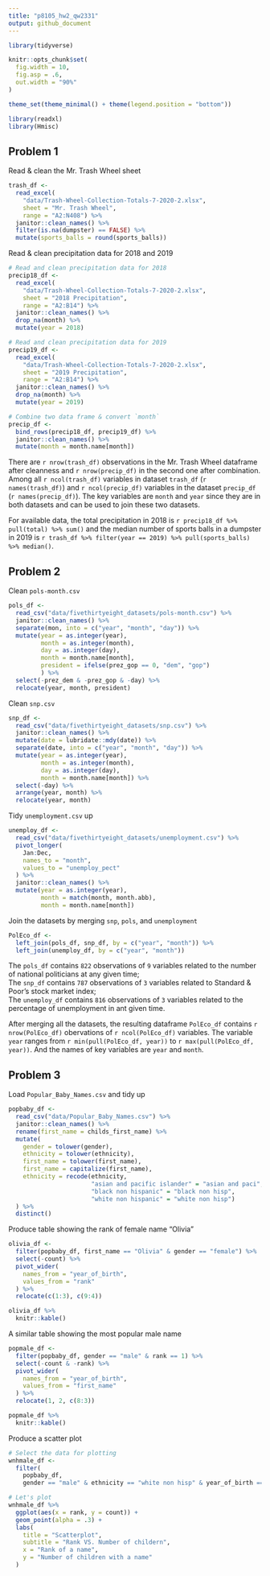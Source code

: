 ```yaml
---
title: "p8105_hw2_qw2331"
output: github_document
---
```


```r
library(tidyverse)

knitr::opts_chunk$set(
  fig.width = 10,
  fig.asp = .6,
  out.width = "90%"
)

theme_set(theme_minimal() + theme(legend.position = "bottom"))

library(readxl)
library(Hmisc)
```

## Problem 1

Read & clean the Mr. Trash Wheel sheet
```r
trash_df <- 
  read_excel(
    "data/Trash-Wheel-Collection-Totals-7-2020-2.xlsx",
    sheet = "Mr. Trash Wheel",
    range = "A2:N408") %>% 
  janitor::clean_names() %>% 
  filter(is.na(dumpster) == FALSE) %>% 
  mutate(sports_balls = round(sports_balls))
```

Read & clean precipitation data for 2018 and 2019
```r
# Read and clean precipitation data for 2018
precip18_df <- 
  read_excel(
    "data/Trash-Wheel-Collection-Totals-7-2020-2.xlsx",
    sheet = "2018 Precipitation",
    range = "A2:B14") %>% 
  janitor::clean_names() %>% 
  drop_na(month) %>% 
  mutate(year = 2018)

# Read and clean precipitation data for 2019
precip19_df <- 
  read_excel(
    "data/Trash-Wheel-Collection-Totals-7-2020-2.xlsx",
    sheet = "2019 Precipitation",
    range = "A2:B14") %>% 
  janitor::clean_names() %>% 
  drop_na(month) %>% 
  mutate(year = 2019)

# Combine two data frame & convert `month`
precip_df <- 
  bind_rows(precip18_df, precip19_df) %>% 
  janitor::clean_names() %>% 
  mutate(month = month.name[month])
```

There are ``r nrow(trash_df)`` observations in the Mr. Trash Wheel dataframe after cleanness and ``r nrow(precip_df)`` in the second one after combination. Among all ``r ncol(trash_df)`` variables in dataset `trash_df` (``r names(trash_df)``) and ``r ncol(precip_df)`` variables in the dataset `precip_df` (``r names(precip_df)``). The key variables are `month` and `year` since they are in both datasets and can be used to join these two datasets. 

For available data, the total precipitation in 2018 is ``r precip18_df %>% pull(total) %>% sum()`` and the median number of sports balls in a dumpster in 2019 is ``r trash_df %>% filter(year == 2019) %>% pull(sports_balls) %>% median()``.


## Problem 2

Clean `pols-month.csv`
```r
pols_df <- 
  read_csv("data/fivethirtyeight_datasets/pols-month.csv") %>% 
  janitor::clean_names() %>% 
  separate(mon, into = c("year", "month", "day")) %>% 
  mutate(year = as.integer(year),
         month = as.integer(month), 
         day = as.integer(day),
         month = month.name[month],
         president = ifelse(prez_gop == 0, "dem", "gop")
         ) %>% 
  select(-prez_dem & -prez_gop & -day) %>% 
  relocate(year, month, president)
```

Clean `snp.csv`
```r
snp_df <- 
  read_csv("data/fivethirtyeight_datasets/snp.csv") %>% 
  janitor::clean_names() %>% 
  mutate(date = lubridate::mdy(date)) %>% 
  separate(date, into = c("year", "month", "day")) %>% 
  mutate(year = as.integer(year),
         month = as.integer(month),
         day = as.integer(day),
         month = month.name[month]) %>% 
  select(-day) %>% 
  arrange(year, month) %>% 
  relocate(year, month)
```

Tidy `unemployment.csv` up
```r
unemploy_df <- 
  read_csv("data/fivethirtyeight_datasets/unemployment.csv") %>%
  pivot_longer(
    Jan:Dec,
    names_to = "month",
    values_to = "unemploy_pect"
  ) %>% 
  janitor::clean_names() %>% 
  mutate(year = as.integer(year),
         month = match(month, month.abb),
         month = month.name[month])
```

Join the datasets by merging `snp`, `pols`, and `unemployment`
```r
PolEco_df <- 
  left_join(pols_df, snp_df, by = c("year", "month")) %>% 
  left_join(unemploy_df, by = c("year", "month"))
```

The `pols_df` contains `822` observations of `9` variables related to the number of national politicians at any given time;  
The `snp_df` contains `787` observations of `3` variables related to Standard & Poor's stock market index;  
The `unemploy_df` contains `816` observations of `3` variables related to the percentage of unemployment in ant given time.

After merging all the datasets, the resulting dataframe `PolEco_df` contains ``r nrow(PolEco_df)`` obervations of ``r ncol(PolEco_df)`` variables. The variable `year` ranges from ``r min(pull(PolEco_df, year))`` to ``r max(pull(PolEco_df, year))``. And the names of key variables are `year` and `month`.


## Problem 3

Load `Popular_Baby_Names.csv` and tidy up
```r
popbaby_df <- 
  read_csv("data/Popular_Baby_Names.csv") %>% 
  janitor::clean_names() %>% 
  rename(first_name = childs_first_name) %>% 
  mutate(
    gender = tolower(gender),
    ethnicity = tolower(ethnicity),
    first_name = tolower(first_name),
    first_name = capitalize(first_name),
    ethnicity = recode(ethnicity, 
                       "asian and pacific islander" = "asian and paci",
                       "black non hispanic" = "black non hisp",
                       "white non hispanic" = "white non hisp")
  ) %>% 
  distinct()
```


Produce table showing the rank of female name "Olivia"
```r
olivia_df <- 
  filter(popbaby_df, first_name == "Olivia" & gender == "female") %>% 
  select(-count) %>% 
  pivot_wider(
    names_from = "year_of_birth",
    values_from = "rank"
  ) %>% 
  relocate(c(1:3), c(9:4))

olivia_df %>% 
  knitr::kable()
```


A similar table showing the most popular male name
```r
popmale_df <- 
  filter(popbaby_df, gender == "male" & rank == 1) %>% 
  select(-count & -rank) %>% 
  pivot_wider(
    names_from = "year_of_birth",
    values_from = "first_name"
  ) %>% 
  relocate(1, 2, c(8:3))

popmale_df %>% 
  knitr::kable()
```


Produce a scatter plot
```r
# Select the data for plotting
wnhmale_df <- 
  filter(
    popbaby_df, 
    gender == "male" & ethnicity == "white non hisp" & year_of_birth == 2016)

# Let's plot
wnhmale_df %>% 
  ggplot(aes(x = rank, y = count)) + 
  geom_point(alpha = .3) + 
  labs(
    title = "Scatterplot",
    subtitle = "Rank VS. Number of childern",
    x = "Rank of a name",
    y = "Number of children with a name"
  )
```

